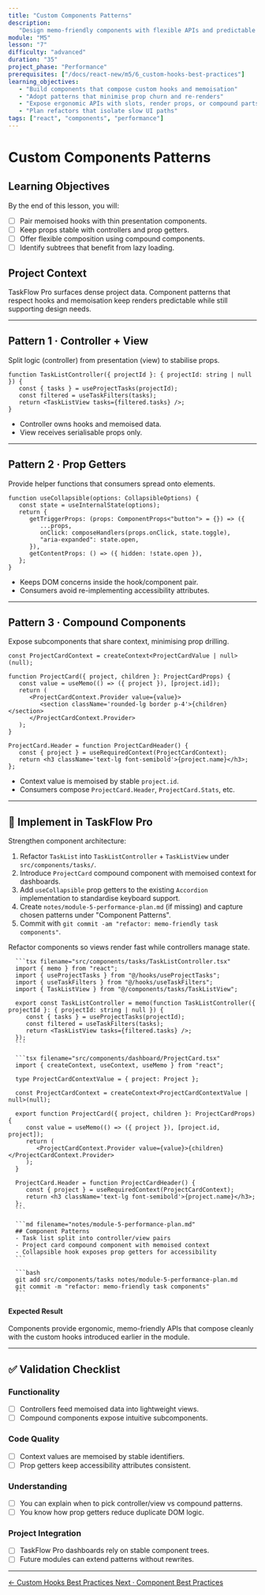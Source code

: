 ```yaml
---
title: "Custom Components Patterns"
description:
   "Design memo-friendly components with flexible APIs and predictable renders."
module: "M5"
lesson: "7"
difficulty: "advanced"
duration: "35"
project_phase: "Performance"
prerequisites: ["/docs/react-new/m5/6_custom-hooks-best-practices"]
learning_objectives:
   - "Build components that compose custom hooks and memoisation"
   - "Adopt patterns that minimise prop churn and re-renders"
   - "Expose ergonomic APIs with slots, render props, or compound parts"
   - "Plan refactors that isolate slow UI paths"
tags: ["react", "components", "performance"]
---
```



# Custom Components Patterns

## Learning Objectives

By the end of this lesson, you will:

-  [ ] Pair memoised hooks with thin presentation components.
-  [ ] Keep props stable with controllers and prop getters.
-  [ ] Offer flexible composition using compound components.
-  [ ] Identify subtrees that benefit from lazy loading.

## Project Context

TaskFlow Pro surfaces dense project data. Component patterns that respect hooks
and memoisation keep renders predictable while still supporting design needs.

---

## Pattern 1 · Controller + View

Split logic (controller) from presentation (view) to stabilise props.

```tsx
function TaskListController({ projectId }: { projectId: string | null }) {
   const { tasks } = useProjectTasks(projectId);
   const filtered = useTaskFilters(tasks);
   return <TaskListView tasks={filtered.tasks} />;
}
```

-  Controller owns hooks and memoised data.
-  View receives serialisable props only.

---

## Pattern 2 · Prop Getters

Provide helper functions that consumers spread onto elements.

```tsx
function useCollapsible(options: CollapsibleOptions) {
   const state = useInternalState(options);
   return {
      getTriggerProps: (props: ComponentProps<"button"> = {}) => ({
         ...props,
         onClick: composeHandlers(props.onClick, state.toggle),
         "aria-expanded": state.open,
      }),
      getContentProps: () => ({ hidden: !state.open }),
   };
}
```

-  Keeps DOM concerns inside the hook/component pair.
-  Consumers avoid re-implementing accessibility attributes.

---

## Pattern 3 · Compound Components

Expose subcomponents that share context, minimising prop drilling.

```tsx
const ProjectCardContext = createContext<ProjectCardValue | null>(null);

function ProjectCard({ project, children }: ProjectCardProps) {
   const value = useMemo(() => ({ project }), [project.id]);
   return (
      <ProjectCardContext.Provider value={value}>
         <section className='rounded-lg border p-4'>{children}</section>
      </ProjectCardContext.Provider>
   );
}

ProjectCard.Header = function ProjectCardHeader() {
   const { project } = useRequiredContext(ProjectCardContext);
   return <h3 className='text-lg font-semibold'>{project.name}</h3>;
};
```

-  Context value is memoised by stable `project.id`.
-  Consumers compose `ProjectCard.Header`, `ProjectCard.Stats`, etc.

---

## 🔨 Implement in TaskFlow Pro

Strengthen component architecture:

1. Refactor `TaskList` into `TaskListController` + `TaskListView` under
   `src/components/tasks/`.
2. Introduce `ProjectCard` compound component with memoised context for
   dashboards.
3. Add `useCollapsible` prop getters to the existing `Accordion` implementation
   to standardise keyboard support.
4. Create `notes/module-5-performance-plan.md` (if missing) and capture chosen
   patterns under "Component Patterns".
5. Commit with `git commit -am "refactor: memo-friendly task components"`.

<Accordions type='single' className='mt-4'>
   <Accordion title='Solution Walkthrough'>
      <p>Refactor components so views render fast while controllers manage state.</p>

      ```tsx filename="src/components/tasks/TaskListController.tsx"
      import { memo } from "react";
      import { useProjectTasks } from "@/hooks/useProjectTasks";
      import { useTaskFilters } from "@/hooks/useTaskFilters";
      import { TaskListView } from "@/components/tasks/TaskListView";

      export const TaskListController = memo(function TaskListController({ projectId }: { projectId: string | null }) {
         const { tasks } = useProjectTasks(projectId);
         const filtered = useTaskFilters(tasks);
         return <TaskListView tasks={filtered.tasks} />;
      });
      ```

      ```tsx filename="src/components/dashboard/ProjectCard.tsx"
      import { createContext, useContext, useMemo } from "react";

      type ProjectCardContextValue = { project: Project };

      const ProjectCardContext = createContext<ProjectCardContextValue | null>(null);

      export function ProjectCard({ project, children }: ProjectCardProps) {
         const value = useMemo(() => ({ project }), [project.id, project]);
         return (
            <ProjectCardContext.Provider value={value}>{children}</ProjectCardContext.Provider>
         );
      }

      ProjectCard.Header = function ProjectCardHeader() {
         const { project } = useRequiredContext(ProjectCardContext);
         return <h3 className='text-lg font-semibold'>{project.name}</h3>;
      };
      ```

      ```md filename="notes/module-5-performance-plan.md"
      ## Component Patterns
      - Task list split into controller/view pairs
      - Project card compound component with memoised context
      - Collapsible hook exposes prop getters for accessibility
      ```

      ```bash
      git add src/components/tasks notes/module-5-performance-plan.md
      git commit -m "refactor: memo-friendly task components"
      ```

   </Accordion>
</Accordions>

#### Expected Result

Components provide ergonomic, memo-friendly APIs that compose cleanly with the
custom hooks introduced earlier in the module.

---

## ✅ Validation Checklist

### Functionality

-  [ ] Controllers feed memoised data into lightweight views.
-  [ ] Compound components expose intuitive subcomponents.

### Code Quality

-  [ ] Context values are memoised by stable identifiers.
-  [ ] Prop getters keep accessibility attributes consistent.

### Understanding

-  [ ] You can explain when to pick controller/view vs compound patterns.
-  [ ] You know how prop getters reduce duplicate DOM logic.

### Project Integration

-  [ ] TaskFlow Pro dashboards rely on stable component trees.
-  [ ] Future modules can extend patterns without rewrites.

---

<div className='mt-8 flex justify-between'>
   <a
      href='/docs/react-new/m5/6_custom-hooks-best-practices'
      className='text-sm font-medium text-muted-foreground hover:text-foreground'
   >
      ← Custom Hooks Best Practices
   </a>
   <a
      href='/docs/react-new/m5/8_component-best-practices'
      className='text-sm font-medium text-primary hover:text-primary/80'
   >
      Next · Component Best Practices
   </a>
</div>
